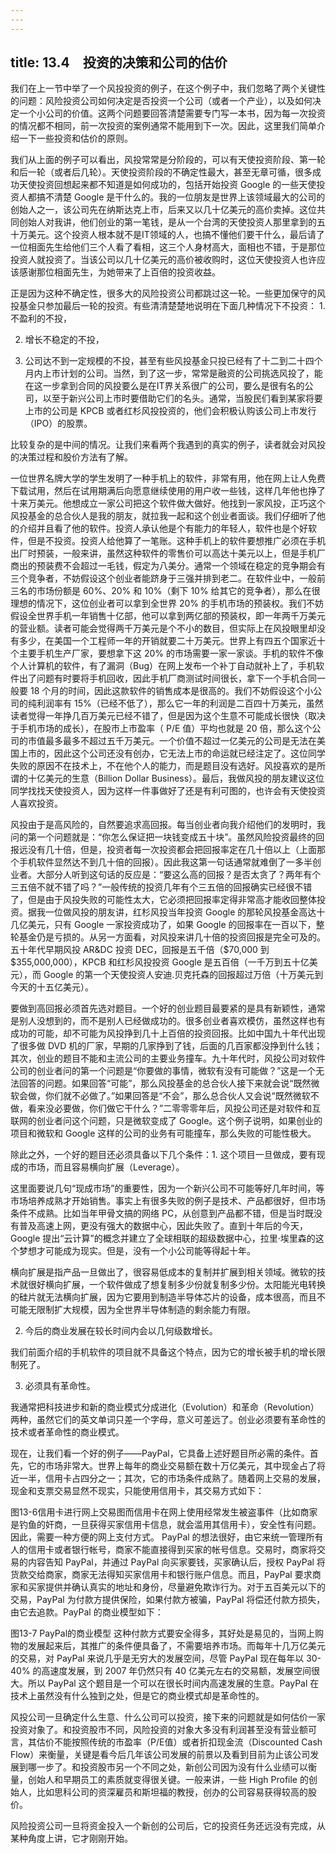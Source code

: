 ```yaml
---
---
---
```

title: 13.4　投资的决策和公司的估价
---



我们在上一节中举了一个风投投资的例子，在这个例子中，我们忽略了两个关键性的问题：风险投资公司如何决定是否投资一个公司（或者一个产业），以及如何决定一个小公司的价值。这两个问题要回答清楚需要专门写一本书，因为每一次投资的情况都不相同，前一次投资的案例通常不能用到下一次。因此，这里我们简单介绍一下一些投资和估价的原则。

我们从上面的例子可以看出，风投常常是分阶段的，可以有天使投资阶段、第一轮和后一轮（或者后几轮）。天使投资阶段的不确定性最大，甚至无章可循，很多成功天使投资回想起来都不知道是如何成功的，包括开始投资 Google 的一些天使投资人都搞不清楚 Google 是干什么的。我的一位朋友是世界上该领域最大的公司的创始人之一，该公司先在纳斯达克上市，后来又以几十亿美元的高价卖掉。这位共同创始人对我讲，他们创业的第一笔钱，是从一个台湾的天使投资人那里拿到的五十万美元。这个投资人根本就不是IT领域的人，也搞不懂他们要干什么，最后请了一位相面先生给他们三个人看了看相，这三个人身材高大，面相也不错，于是那位投资人就投资了。当该公司以几十亿美元的高价被收购时，这位天使投资人也许应该感谢那位相面先生，为她带来了上百倍的投资收益。

正是因为这种不确定性，很多大的风险投资公司都跳过这一轮。一些更加保守的风投基金只参加最后一轮的投资。有些清清楚楚地说明在下面几种情况下不投资： 1. 不盈利的不投，

2. 增长不稳定的不投，

3. 公司达不到一定规模的不投，甚至有些风投基金只投已经有了十二到二十四个月内上市计划的公司。当然，到了这一步，常常是融资的公司挑选风投了，能在这一步拿到合同的风投要么是在IT界关系很广的公司，要么是很有名的公司，以至于新兴公司上市时要借助它们的名头。通常，当股民们看到某家将要上市的公司是 KPCB 或者红杉风投投资的，他们会积极认购该公司上市发行（IPO）的股票。

比较复杂的是中间的情况。让我们来看两个我遇到的真实的例子，读者就会对风投的决策过程和股价方法有了解。

一位世界名牌大学的学生发明了一种手机上的软件，非常有用，他在网上让人免费下载试用，然后在试用期满后向愿意继续使用的用户收一些钱，这样几年他也挣了十来万美元。他想成立一家公司把这个软件做大做好。他找到一家风投，正巧这个风投基金的总合伙人是我的朋友，就拉我一起和这个创业者面谈。我们仔细听了他的介绍并且看了他的软件。投资人承认他是个有能力的年轻人，软件也是个好软件，但是不投资。投资人给他算了一笔账。这种手机上的软件要想推广必须在手机出厂时预装，一般来讲，虽然这种软件的零售价可以高达十美元以上，但是手机厂商出的预装费不会超过一毛钱，假定为八美分。通常一个领域在稳定的竞争期会有三个竞争者，不妨假设这个创业者能跻身于三强并排到老二。在软件业中，一般前三名的市场份额是 60%、20% 和 10%（剩下 10% 给其它的竞争者），那么在很理想的情况下，这位创业者可以拿到全世界 20% 的手机市场的预装权。我们不妨假设全世界手机一年销售十亿部，他可以拿到两亿部的预装权，即一年两千万美元的营业额。读者可能会觉得两千万美元是个不小的数目，但实际上在风投眼里却没有多少，在美国一个工程师一年的开销就要二十万美元。世界上有四五个国家近十个主要手机生产厂家，要想拿下这 20% 的市场需要一家一家谈。手机的软件不像个人计算机的软件，有了漏洞（Bug）在网上发布一个补丁自动就补上了，手机软件出了问题有时要将手机回收，因此手机厂商测试时间很长，拿下一个手机合同一般要 18 个月的时间，因此这款软件的销售成本是很高的。我们不妨假设这个小公司的纯利润率有 15%（已经不低了），那么它一年的利润是二百四十万美元，虽然读者觉得一年挣几百万美元已经不错了，但是因为这个生意不可能成长很快（取决于手机市场的成长），在股市上市盈率（ P/E 值）平均也就是 20 倍，那么这个公司的市值最多最多不超过五千万美元。一个价值不超过一亿美元的公司是无法在美国上市的，因此这个公司还没有创办，它无法上市的命运就已经注定了。这位同学失败的原因不在技术上，不在他个人的能力，而是题目没有选好。风投喜欢的是所谓的十亿美元的生意（Billion Dollar Business）。最后，我做风投的朋友建议这位同学找找天使投资人，因为这样一件事做好了还是有利可图的，也许会有天使投资人喜欢投资。

风投由于是高风险的，自然要追求高回报。每当创业者向我介绍他们的发明时，我问的第一个问题就是：“你怎么保证把一块钱变成五十块”。虽然风险投资最终的回报远没有几十倍，但是，投资者每一次投资都会把回报率定在几十倍以上（上面那个手机软件显然达不到几十倍的回报）。因此我这第一句话通常就难倒了一多半创业者。大部分人听到这句话的反应是：“要这么高的回报？是否太贪了？两年有个三五倍不就不错了吗？”一般传统的投资几年有个三五倍的回报确实已经很不错了，但是由于风投失败的可能性太大，它必须把回报率定得非常高才能收回整体投资。据我一位做风投的朋友讲，红杉风投当年投资 Google 的那轮风投基金高达十几亿美元，只有 Google 一家投资成功了，如果 Google 的回报率在一百以下，整轮基金仍是亏损的。从另一方面看，对风投来讲几十倍的投资回报是完全可及的。五十年代早期风投 AR&DC 投资 DEC，回报是五千倍（$70,000 到 $355,000,000），KPCB 和红杉风投投资 Google 是五百倍（一千万到五十亿美元），而 Google 的第一个天使投资人安迪.贝克托森的回报超过万倍（十万美元到今天的十五亿美元）。

要做到高回报必须首先选对题目。一个好的创业题目最要紧的是具有新颖性，通常是别人没想到的，而不是别人已经做成功的。很多创业者喜欢模仿，虽然这样也有成功的可能，却不可能为风投挣到几十上百倍的投资回报。比如中国九十年代出现了很多做 DVD 机的厂家，早期的几家挣到了钱，后面的几百家都没挣到什么钱；其次，创业的题目不能和主流公司的主要业务撞车。九十年代时，风投公司对软件公司的创业者问的第一个问题是“你要做的事情，微软有没有可能做？”这是一个无法回答的问题。如果回答“可能”，那么风投基金的总合伙人接下来就会说“既然微软会做，你们就不必做了。”如果回答是“不会”，那么总合伙人又会说“既然微软不做，看来没必要做，你们做它干什么？”二零零零年后，风投公司还是对软件和互联网的创业者问这个问题，只是微软变成了 Google。这个例子说明，如果创业的项目和微软和 Google 这样的公司的业务有可能撞车，那么失败的可能性极大。

除此之外，一个好的题目还必须具备以下几个条件：1. 这个项目一旦做成，要有现成的市场，而且容易横向扩展（Leverage）。

这里面要说几句“现成市场”的重要性，因为一个新兴公司不可能等好几年时间，等市场培养成熟才开始销售。事实上有很多失败的例子是技术、产品都很好，但市场条件不成熟。比如当年甲骨文搞的网络 PC，从创意到产品都不错，但是当时既没有普及高速上网，更没有强大的数据中心，因此失败了。直到十年后的今天，Google 提出“云计算”的概念并建立了全球相联的超级数据中心，拉里·埃里森的这个梦想才可能成为现实。但是，没有一个小公司能等得起十年。

横向扩展是指产品一旦做出了，很容易低成本的复制并扩展到相关领域。微软的技术就很好横向扩展，一个软件做成了想复制多少份就复制多少份。太阳能光电转换的硅片就无法横向扩展，因为它要用到制造半导体芯片的设备，成本很高，而且不可能无限制扩大规模，因为全世界半导体制造的剩余能力有限。

2. 今后的商业发展在较长时间内会以几何级数增长。

我们前面介绍的手机软件的项目就不具备这个特点，因为它的增长被手机的增长限制死了。

3. 必须具有革命性。

我通常把科技进步和新的商业模式分成进化（Evolution）和革命（Revolution）两种，虽然它们的英文单词只差一个字母，意义可差远了。创业必须要有革命性的技术或者革命性的商业模式。

现在，让我们看一个好的例子——PayPal，它具备上述好题目所必需的条件。首先，它的市场非常大。世界上每年的商业交易额在数十万亿美元，其中现金占了将近一半，信用卡占四分之一；其次，它的市场条件成熟了。随着网上交易的发展，现金和支票交易显然不现实，只能使用信用卡，其交易方式如下：



图13-6信用卡进行网上交易图而信用卡在网上使用经常发生被盗事件（比如商家是钓鱼的奸商，一旦获得买家信用卡信息，就会滥用其信用卡），安全性有问题。因此，需要一种方便的网上支付方式。 PayPal 的想法很好，由它来统一管理所有人的信用卡或者银行帐号，商家不能直接得到买家的帐号信息。交易时，商家将交易的内容告知 PayPal，并通过 PayPal 向买家要钱，买家确认后，授权 PayPal 将货款交给商家，商家无法得知买家信用卡和银行账户信息。而且，PayPal 要求商家和买家提供并确认真实的地址和身份，尽量避免欺诈行为。对于五百美元以下的交易，PayPal 为付款方提供保险，如果付款方被骗，PayPal 将偿还付款方损失，由它去追款。PayPal 的商业模型如下：



图13-7 PayPal的商业模型 这种付款方式要安全得多，其好处是易见的，当网上购物的发展起来后，其推广的条件便具备了，不需要培养市场。而每年十几万亿美元的交易，对 PayPal 来说几乎是无穷大的发展空间，尽管 PayPal 现在每年以 30-40% 的高速度发展，到 2007 年仍然只有 40 亿美元左右的交易额，发展空间很大。所以 PayPal 这个题目是一个可以在很长时间内高速发展的生意。PayPal 在技术上虽然没有什么独到之处，但是它的商业模式却是革命性的。

风投公司一旦确定什么生意、什么公司可以投资，接下来的问题就是如何估价一家投资对象了。和投资股市不同，风险投资的对象大多没有利润甚至没有营业额可言，其估价不能按照传统的市盈率（P/E值）或者折扣现金流（Discounted Cash Flow）来衡量，关键是看今后几年该公司发展的前景以及看到目前为止该公司发展到哪一步了。和投资股市另一个不同之处，新创公司因为没有什么业绩可以衡量，创始人和早期员工的素质就变得很关键。一般来讲，一些 High Profile 的创始人，比如思科公司的资深雇员和斯坦福的教授，创办的公司容易获得较高的股价。

风险投资公司一旦将资金投入一个新创的公司后，它的投资任务还远没有完成，从某种角度上讲，它才刚刚开始。